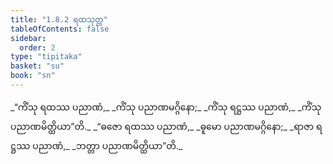 ```yaml
---
title: "1.8.2 ရထသုတ္တ"
tableOfContents: false
sidebar:
  order: 2
type: "tipitaka"
basket: "su"
book: "sn"
---
```



<DynamicBreadcrumb />

<Division number="72" book="sn" e="ch" v="18" p="290">

<Paragraph number="337" type="verses" book="sn">
_“ကိံသု ရထဿ ပညာဏံ,_  
_ကိံသု ပညာဏမဂ္ဂိနော;_  
_ကိံသု ရဋ္ဌဿ ပညာဏံ,_  
_ကိံသု ပညာဏမိတ္ထိယာ”တိ._  

</Paragraph>

<Paragraph number="338" type="verses" book="sn">
_“ဓဇော ရထဿ ပညာဏံ,_  
_ဓူမော ပညာဏမဂ္ဂိနော;_  
_ရာဇာ ရဋ္ဌဿ ပညာဏံ,_  
_ဘတ္တာ ပညာဏမိတ္ထိယာ”တိ._
</Paragraph>
</Division>
